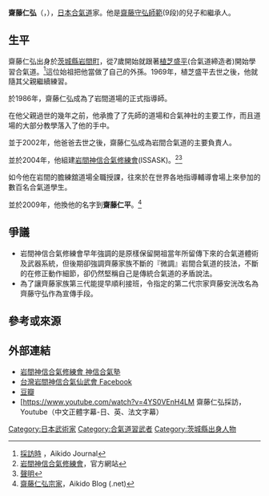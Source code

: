 {{blpsources|time=2019-12-10}}
{{roughtranslation|time=2019-12-10}}
{{Infobox person
| 姓名       =齋藤 仁弘
| image = SAITO Hitohiro Sensei.jpg
| caption = 齋藤仁弘在葡萄牙，2008年
| 出生日期   ={{birth date and age|1957|2|12}}
| 出生地     ={{JPN}}[[茨城県|茨城県]][[岩間町|岩間町]] 
| 國籍       ={{JPN}}
| 職業       =[[合氣道|合氣道]]老師
| 老師       =[[植芝盛平|植芝盛平]]和[[齋藤守弘|齋藤守弘]]
| 親屬       =[[齋藤守弘|齋藤守弘]] 
| 組織       =[http://iwamashinshinaikido.com/ 岩間神信合氣修練會]
}}
'''齋藤仁弘'''（{{lang|ja|さいとう ひとひろ}}，{{bd|1957年|2月12日}}），[[日本|日本]][[合氣道|合氣道]]家。他是[[齋藤守弘|齋藤守弘師範]](9段)的兒子和繼承人。

== 生平 ==
齋藤仁弘出身於[[茨城縣|茨城縣]][[岩間町|岩間町]]，從7歲開始就跟著[[植芝盛平|植芝盛平]](合氣道締造者)開始學習合氣道。<ref>[http://www.aikidojournal.com/article.php?articleID=95  採訪時] {{webarchive|url=https://web.archive.org/web/20071010052846/http://www.aikidojournal.com/article.php?articleID=95 |date=2007-10-10 }}，Aikido Journal</ref>這位始祖把他當做了自己的外孫。1969年，植芝盛平去世之後，他就隨其父親繼續練習。

於1986年，齋藤仁弘成為了岩間道場的正式指導師。

在他父親過世的幾年之前，他承擔了了先師的道場和合氣神社的主要工作，而且道場的大部分教學落入了他的手中。

並于2002年，他爸爸去世之後，齋藤仁弘成為岩間合氣道的主要負責人。

並於2004年，他組建[[岩間神信合氣修練會|岩間神信合氣修練會]](ISSASK)。<ref>[http://www.iwamashinshinaikido.com   岩間神信合氣修練會]，官方網站</ref><ref>[http://www.iwama-ryu-tr.org/eng/statement.html  聲明]</ref>

如今他在岩間的膽練舘道場全職授課，往來於在世界各地指導輔導會場上來參加的數百名合氣道學生。

並於2009年，他換他的名字到'''齋藤仁平'''。<ref>[http://aikidoblog.net/en/hitohiro-saito-sensei-english/  齋藤仁弘宗家]，Aikido Blog (.net)</ref>

== 爭議 ==
*岩間神信合氣修練會早年強調的是原樣保留開祖當年所留傳下來的合氣道體術及武器系統，但後期卻強調齊藤家族不斷的『微調』岩間合氣道的技法，不斷的在修正動作細節，卻仍然堅稱自己是傳統合氣道的矛盾說法。
*為了讓齊藤家族第三代能提早順利接班，令指定的第二代宗家齊藤安洸改名為齊藤守弘作為宣傳手段。

== 參考或來源 ==
<references />

== 外部連結 ==
* [http://www.iwamashinshinaikido.com     岩間神信合氣修練會 神信合氣塾]
* [https://www.facebook.com/iwamaaikidotw/      台灣岩間神信合氣仙武會 Facebook]
* [http://site.douban.com/139241/     豆瓣]
* [https://www.youtube.com/watch?v=4YS0VEnH4LM     齋藤仁弘採訪，Youtube（中文正體字幕-日、英、法文字幕）

{{normdaten}}
{{DEFAULTSORT:Saito Hitohiro}}
[[Category:日本武術家|Category:日本武術家]]
[[Category:合氣道習武者|Category:合氣道習武者]]
[[Category:茨城縣出身人物|Category:茨城縣出身人物]]